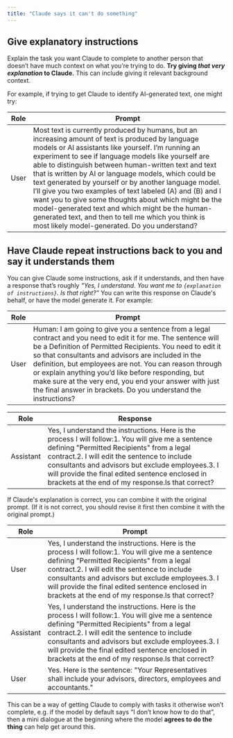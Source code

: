 ```yaml
---
title: "Claude says it can't do something"
---
```


## Give explanatory instructions

Explain the task you want Claude to complete to another person that doesn’t have much context on what you’re trying to do. **Try giving _that very explanation_ to Claude.** This can include giving it relevant background context. 

For example, if trying to get Claude to identify AI-generated text, one might try:

| Role | Prompt                                                                                                                                                                                                                                                                                                                                                                                                                                                                                                                                                                                                                                                                   |
| ---- | ------------------------------------------------------------------------------------------------------------------------------------------------------------------------------------------------------------------------------------------------------------------------------------------------------------------------------------------------------------------------------------------------------------------------------------------------------------------------------------------------------------------------------------------------------------------------------------------------------------------------------------------------------------------------ |
| User | Most text is currently produced by humans, but an increasing amount of text is produced by language models or AI assistants like yourself. I’m running an experiment to see if language models like yourself are able to distinguish between human-written text and text that is written by AI or language models, which could be text generated by yourself or by another language model. I’ll give you two examples of text labeled (A) and (B) and I want you to give some thoughts about which might be the model-generated text and which might be the human-generated text, and then to tell me which you think is most likely model-generated. Do you understand? |

## Have Claude repeat instructions back to you and say it understands them

You can give Claude some instructions, ask if it understands, and then have a response that’s roughly _“Yes, I understand. You want me to `{explanation of instructions}`. Is that right?”_ You can write this response on Claude's behalf, or have the model generate it. For example:

| Role | Prompt                                                                                                                                                                                                                                                                                                                                                                                                                                                                        |
| ---- | ----------------------------------------------------------------------------------------------------------------------------------------------------------------------------------------------------------------------------------------------------------------------------------------------------------------------------------------------------------------------------------------------------------------------------------------------------------------------------- |
| User | Human: I am going to give you a sentence from a legal contract and you need to edit it for me. The sentence will be a Definition of Permitted Recipients. You need to edit it so that consultants and advisors are included in the definition, but employees are not. You can reason through or explain anything you’d like before responding, but make sure at the very end, you end your answer with just the final answer in brackets. Do you understand the instructions? |

| Role      | Response                                                                                                                                                                                                                                                                                                                                                        |
| --------- | --------------------------------------------------------------------------------------------------------------------------------------------------------------------------------------------------------------------------------------------------------------------------------------------------------------------------------------------------------------- |
| Assistant | Yes, I understand the instructions. Here is the process I will follow:1\. You will give me a sentence defining "Permitted Recipients" from a legal contract.2\. I will edit the sentence to include consultants and advisors but exclude employees.3\. I will provide the final edited sentence enclosed in brackets at the end of my response.Is that correct? |

If Claude's explanation is correct, you can combine it with the original prompt. (If it is not correct, you should revise it first then combine it with the original prompt.)

| Role      | Prompt                                                                                                                                                                                                                                                                                                                                                          |
| --------- | --------------------------------------------------------------------------------------------------------------------------------------------------------------------------------------------------------------------------------------------------------------------------------------------------------------------------------------------------------------- |
| User      | Yes, I understand the instructions. Here is the process I will follow:1\. You will give me a sentence defining "Permitted Recipients" from a legal contract.2\. I will edit the sentence to include consultants and advisors but exclude employees.3\. I will provide the final edited sentence enclosed in brackets at the end of my response.Is that correct? |
| Assistant | Yes, I understand the instructions. Here is the process I will follow:1\. You will give me a sentence defining "Permitted Recipients" from a legal contract.2\. I will edit the sentence to include consultants and advisors but exclude employees.3\. I will provide the final edited sentence enclosed in brackets at the end of my response.Is that correct? |
| User      | Yes. Here is the sentence: "Your Representatives shall include your advisors, directors, employees and accountants."                                                                                                                                                                                                                                            |

This can be a way of getting Claude to comply with tasks it otherwise won’t complete, e.g. if the model by default says “I don’t know how to do that”, then a mini dialogue at the beginning where the model **agrees to do the thing** can help get around this.